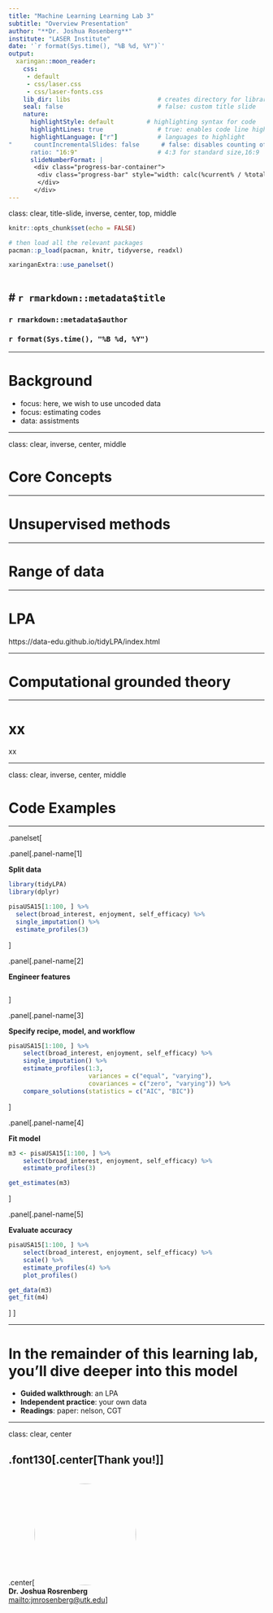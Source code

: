 ```yaml
---
title: "Machine Learning Learning Lab 3"
subtitle: "Overview Presentation"
author: "**Dr. Joshua Rosenberg**"
institute: "LASER Institute"
date: '`r format(Sys.time(), "%B %d, %Y")`'
output:
  xaringan::moon_reader:
    css:
     - default
     - css/laser.css
     - css/laser-fonts.css
    lib_dir: libs                        # creates directory for libraries
    seal: false                          # false: custom title slide
    nature:
      highlightStyle: default         # highlighting syntax for code
      highlightLines: true               # true: enables code line highlighting 
      highlightLanguage: ["r"]           # languages to highlight
"      countIncrementalSlides: false      # false: disables counting of incremental slides
      ratio: "16:9"                      # 4:3 for standard size,16:9
      slideNumberFormat: |
       <div class="progress-bar-container">
        <div class="progress-bar" style="width: calc(%current% / %total% * 100%);">
        </div>
       </div>
---
```

class: clear, title-slide, inverse, center, top, middle

```r
knitr::opts_chunk$set(echo = FALSE)
```

```r
# then load all the relevant packages
pacman::p_load(pacman, knitr, tidyverse, readxl)
```

```r
xaringanExtra::use_panelset()
```

```r

```

# `r rmarkdown::metadata$title`
----
### `r rmarkdown::metadata$author`
### `r format(Sys.time(), "%B %d, %Y")`

---

# Background

- focus: here, we wish to use uncoded data
- focus: estimating codes
- data: assistments

---

class: clear, inverse, center, middle

# Core Concepts

---

# Unsupervised methods

---

# Range of data

---

# LPA

https://data-edu.github.io/tidyLPA/index.html

---

# Computational grounded theory

---

# xx

xx

---

class: clear, inverse, center, middle

# Code Examples

---

.panelset[

.panel[.panel-name[1]

**Split data**

```r
library(tidyLPA)
library(dplyr)

pisaUSA15[1:100, ] %>%
  select(broad_interest, enjoyment, self_efficacy) %>%
  single_imputation() %>%
  estimate_profiles(3)


```
]

.panel[.panel-name[2]

**Engineer features**

```r

```
]

.panel[.panel-name[3]

**Specify recipe, model, and workflow**
 
```r
pisaUSA15[1:100, ] %>%
    select(broad_interest, enjoyment, self_efficacy) %>%
    single_imputation() %>%
    estimate_profiles(1:3, 
                      variances = c("equal", "varying"),
                      covariances = c("zero", "varying")) %>%
    compare_solutions(statistics = c("AIC", "BIC"))

```
]

.panel[.panel-name[4]

**Fit model**

```r
m3 <- pisaUSA15[1:100, ] %>%
    select(broad_interest, enjoyment, self_efficacy) %>%
    estimate_profiles(3)

get_estimates(m3)
```
]

.panel[.panel-name[5]

**Evaluate accuracy**

```r
pisaUSA15[1:100, ] %>%
    select(broad_interest, enjoyment, self_efficacy) %>%
    scale() %>%
    estimate_profiles(4) %>%
    plot_profiles()

get_data(m3)
get_fit(m4)
```
]
]

---

# In the remainder of this learning lab, you'll dive deeper into this model

- **Guided walkthrough**: an LPA
- **Independent practice**: your own data
- **Readings**: paper: nelson, CGT

---

class: clear, center

## .font130[.center[**Thank you!**]]
<br/>
.center[<img style="border-radius: 80%;" src="img/jr-cycling" height="200px"/><br/>**Dr. Joshua Rosrenberg**<br/><mailto:jmrosenberg@utk.edu>]
